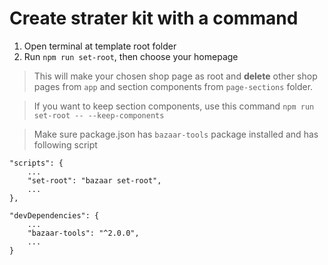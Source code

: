 # Create strater kit with a command

1. Open terminal at template root folder
2. Run `npm run set-root`, then choose your homepage

> This will make your chosen shop page as root and **delete** other shop pages from `app` and section components from `page-sections` folder. 

> If you want to keep section components, use this command `npm run set-root -- --keep-components`

> Make sure package.json has `bazaar-tools` package installed and has following script

```
"scripts": {
    ...
    "set-root": "bazaar set-root",
    ...
},

"devDependencies": {
    ...
    "bazaar-tools": "^2.0.0",
    ...
}
```